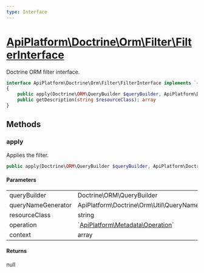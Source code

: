 ```yaml
---
type: Interface
---
```


# [ApiPlatform\Doctrine\Orm\Filter\FilterInterface](/docs/reference/Doctrine/Orm/Filter/FilterInterface)

Doctrine ORM filter interface.


```php
interface ApiPlatform\Doctrine\Orm\Filter\FilterInterface implements `<a href="/docs/reference/Metadata/FilterInterface">ApiPlatform\Metadata\FilterInterface</a>`
{
    public apply(Doctrine\ORM\QueryBuilder $queryBuilder, ApiPlatform\Doctrine\Orm\Util\QueryNameGeneratorInterface $queryNameGenerator, string $resourceClass, null|`<a href="/docs/reference/Metadata/Operation">ApiPlatform\Metadata\Operation</a>` $operation, array $context): null
    public getDescription(string $resourceClass): array
}
```
## Methods

### apply

Applies the filter.

```php
public apply(Doctrine\ORM\QueryBuilder $queryBuilder, ApiPlatform\Doctrine\Orm\Util\QueryNameGeneratorInterface $queryNameGenerator, string $resourceClass, null|`<a href="/docs/reference/Metadata/Operation">ApiPlatform\Metadata\Operation</a>` $operation, array $context): null
```

#### Parameters

<table><tbody>
<tr><td>queryBuilder</td><td>Doctrine\ORM\QueryBuilder</td><td></td></tr><tr><td>queryNameGenerator</td><td>ApiPlatform\Doctrine\Orm\Util\QueryNameGeneratorInterface</td><td></td></tr><tr><td>resourceClass</td><td>string</td><td></td></tr><tr><td>operation</td><td>`<a href="/docs/reference/Metadata/Operation">ApiPlatform\Metadata\Operation</a>`</td><td></td></tr><tr><td>context</td><td>array</td><td></td></tr>
</tbody>
</table>

#### Returns

null
